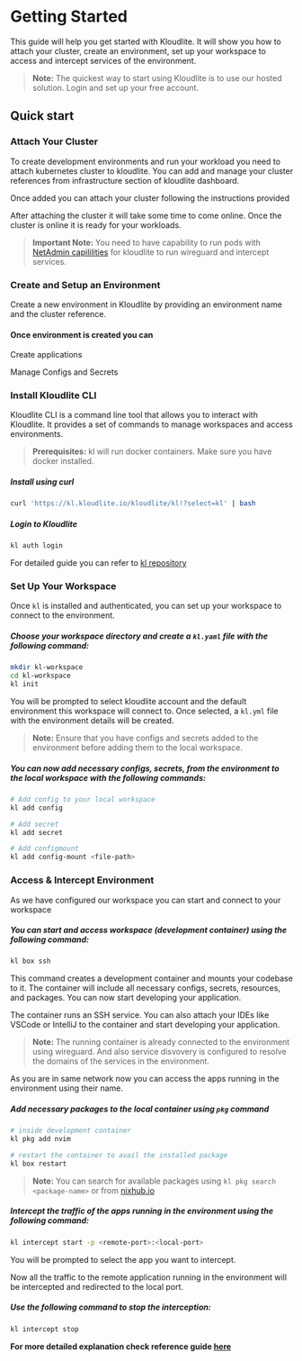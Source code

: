 
# Getting Started

This guide will help you get started with Kloudlite. 
It will show you how to attach your cluster, create an environment, 
set up your workspace to access and intercept services of the environment.

> **Note:** The quickest way to start using Kloudlite is to use our hosted solution. Login and set up your free account.

## Quick start

<Steps>

### Attach Your Cluster

To create development environments and run your workload you need to attach kubernetes cluster to kloudlite.
You can add and manage your cluster references from infrastructure section of kloudlite dashboard.

<VideoPlayer src="/docs/introduction/attach-cluster.mp4"/>


Once added you can attach your cluster following the instructions provided

<VideoPlayer src="/docs/introduction/attach-cluster-instructions.mp4"/>

After attaching the cluster it will take some time to come online. Once the cluster is online it is ready for your
workloads.

> **Important Note:** You need to have capability to run pods with [NetAdmin capililities](https://kubernetes.io/docs/tasks/configure-pod-container/security-context/) for kloudlite to 
run wireguard and intercept services.


### Create and Setup an Environment

Create a new environment in Kloudlite by providing an environment name and the cluster 
reference.

<VideoPlayer src="/docs/introduction/setup-env.mp4"/>


#### Once environment is created you can 
Create applications
<VideoPlayer src="/docs/introduction/create-app.mp4"/>

Manage Configs and Secrets
<VideoPlayer src="/docs/introduction/manage-config-secrets.mp4"/>


### Install Kloudlite CLI
Kloudlite CLI is a command line tool that allows you to interact with Kloudlite. 
It provides a set of commands to manage workspaces and access environments.

> **Prerequisites:** kl will run docker containers. Make sure you have docker installed.

##### Install using curl
```bash
curl 'https://kl.kloudlite.io/kloudlite/kl!?select=kl' | bash
```

##### Login to Kloudlite
```bash
kl auth login
```

<VideoPlayer src="/docs/introduction/setup-kl.mp4"/>

For detailed guide you can refer to [kl repository](https://github.com/kloudlite/kl)

### Set Up Your Workspace

Once `kl` is installed and authenticated, you can set up your workspace to connect to the environment.

##### Choose your workspace directory and create a `kl.yaml` file with the following command:
```bash
mkdir kl-workspace
cd kl-workspace
kl init
```

<VideoPlayer src="/docs/introduction/setup-workspace.mp4"/>

You will be prompted to select kloudlite account and the default environment this workspace will connect to. Once selected, a `kl.yml` file with the environment details will be created.

> **Note:** Ensure that you have configs and secrets added to the environment before adding them to the local workspace.

##### You can now add necessary configs, secrets, from the environment to the local workspace with the following commands:

```bash
# Add config to your local workspace
kl add config
```

<VideoPlayer src="/docs/introduction/setup-workspace-add-config.mp4"/>


```bash
# Add secret
kl add secret
```

<VideoPlayer src="/docs/introduction/setup-workspace-add-secret.mp4"/>


```bash
# Add configmount
kl add config-mount <file-path>
```
<VideoPlayer src="/docs/introduction/setup-workspace-add-config-mount.mp4"/>

### Access & Intercept Environment

As we have configured our workspace you can start and connect to your workspace

##### You can start and access workspace (development container) using the following command:
```bash
kl box ssh
```
<VideoPlayer src="/docs/introduction/access-intercept-env.mp4"/>


This command creates a development container and mounts your codebase to it. The container will include all necessary configs, secrets, resources, and packages. You can now start developing your application.

The container runs an SSH service. You can also attach your IDEs like VSCode or IntelliJ to the container and start developing your application.

> **Note:** The running container is already connected to the environment using wireguard. And also service disvovery is configured to resolve the domains of the services in the environment.

As you are in same network now you can access the apps running in the environment using their name.

##### Add necessary packages to the local container using `pkg` command

```bash
# inside development container
kl pkg add nvim

# restart the container to avail the installed package
kl box restart
```

<VideoPlayer src="/docs/introduction/add-packages.mp4"/>

> **Note:** You can search for available packages using `kl pkg search <package-name>` or from [nixhub.io](https://www.nixhub.io/)

##### Intercept the traffic of the apps running in the environment using the following command:
```bash
kl intercept start -p <remote-port>:<local-port>
```
You will be prompted to select the app you want to intercept.

<VideoPlayer src="/docs/introduction/select-app.mp4"/>


Now all the traffic to the remote application running in the environment will be 
intercepted and redirected to the local port. 

##### Use the following command to stop the interception:
```bash
kl intercept stop
```

**For more detailed explanation check reference guide [here](/reference-guide)**
</Steps>
